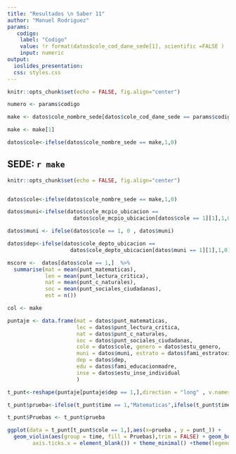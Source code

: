---
title: "Resultados \n Saber 11"
author: "Manuel Rodriguez"
params:
   codigo:
    label: "Codigo"
    value: !r format(datos$cole_cod_dane_sede[1], scientific =FALSE )
    input: numeric	
output: 
  ioslides_presentation: 
  css: styles.css
---

```{r, echo=FALSE}

knitr::opts_chunk$set(echo = FALSE, fig.align="center")

numero <- params$codigo

make <- datos$cole_nombre_sede[datos$cole_cod_dane_sede == params$codigo][1]

make <- make[1]

datos$cole<-ifelse(datos$cole_nombre_sede == make,1,0)
```

##  SEDE: `r make ` 

```{r, echo=FALSE}
knitr::opts_chunk$set(echo = FALSE, fig.align="center")


datos$cole<-ifelse(datos$cole_nombre_sede == make,1,0)

datos$muni<-ifelse(datos$cole_mcpio_ubicacion == 
                     datos$cole_mcpio_ubicacion[datos$cole == 1][1],1,0)

datos$muni <- ifelse(datos$cole == 1, 0 , datos$muni)

datos$dep<-ifelse(datos$cole_depto_ubicacion == 
                    datos$cole_depto_ubicacion[datos$muni == 1][1],1,0)

mscore <-  datos[datos$cole == 1,]  %>% 
  summarise(mat = mean(punt_matematicas),
            len = mean(punt_lectura_critica),
            nat = mean(punt_c_naturales),
            soc = mean(punt_sociales_ciudadanas),
            est = n())

col <- make

puntaje <- data.frame(mat = datos$punt_matematicas,
                      lec = datos$punt_lectura_critica,
                      nat = datos$punt_c_naturales,
                      soc = datos$punt_sociales_ciudadanas,
                      cole = datos$cole, genero = datos$estu_genero,
                      muni = datos$muni, estrato = datos$fami_estratovivienda,
                      dep = datos$dep,
                      edu = datos$fami_educacionmadre,
                      inse = datos$estu_inse_individual
                      )
```

```{r,fig.width = 7, fig.height = 3.5,echo= FALSE, warning=FALSE}

t_punt<-reshape(puntaje[puntaje$dep == 1,],direction = "long" , v.names = "punt_",varying = list(1:4))

t_punt$prueba<-ifelse(t_punt$time == 1,"Matematicas",ifelse(t_punt$time == 2,"Lectura", ifelse(t_punt$time == 3,"Naturales", ifelse(t_punt$time == 4,"Sociales",""))))

t_punt$Pruebas <- t_punt$prueba

ggplot(data = t_punt[t_punt$cole == 1,],aes(x=prueba , y = punt_)) + 
  geom_violin(aes(group = time, fill = Pruebas),trim = FALSE) + geom_boxplot(width = 0.2) + xlab(" ") + ylab("Puntaje") + theme(axis.text.x = element_blank(),
        axis.ticks.x = element_blank()) + theme_minimal() +theme(legend.position = c("bottom")) + ggtitle("Distribution Puntajes") + coord_cartesian(ylim = c(0, 100))

```
